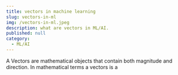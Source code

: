```yaml
---
title: vectors in machine learning
slug: vectors-in-ml
img: /vectors-in-ml.jpeg
description: what are vectors in ML/AI.
published: null
category: 
  - ML/AI
---
```


A Vectors are mathematical objects that contain both magnitude and direction. In mathematical terms a vectors is a 